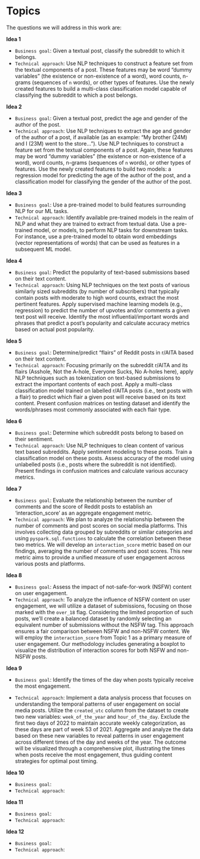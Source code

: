 # Topics

The questions we will address in this work are:

**Idea 1**

* `Business goal`: Given a textual post, classify the subreddit to which it belongs.
* `Technical approach`: Use NLP techniques to construct a feature set from the textual components of a post. These features may be word “dummy variables” (the existence or non-existence of a word), word counts, n-grams (sequences of `n` words), or other types of features. Use the newly created features to build a multi-class classification model capable of classifying the subreddit to which a post belongs.

**Idea 2**

* `Business goal`: Given a textual post, predict the age and gender of the author of the post.
* `Technical approach`: Use NLP techniques to extract the age and gender of the author of a post, if available (as an example: “My brother (24M) and I (23M) went to the store…”). Use NLP techniques to construct a feature set from the textual components of a post. Again, these features may be word “dummy variables” (the existence or non-existence of a word), word counts, n-grams (sequences of `n` words), or other types of features. Use the newly created features to build two models: a regression model for predicting the age of the author of the post, and a classification model for classifying the gender of the author of the post.

**Idea 3**

* `Business goal`: Use a pre-trained model to build features surrounding NLP for our ML tasks.
* `Technical approach`: Identify available pre-trained models in the realm of NLP and what they are trained to extract from textual data. Use a pre-trained model, or models, to perform NLP tasks for downstream tasks. For instance, use a pre-trained model to obtain word embeddings (vector representations of words) that can be used as features in a subsequent ML model.

**Idea 4**

* `Business goal`: Predict the popularity of text-based submissions based on their text content.
* `Technical approach`: Using NLP techniques on the text posts of various similarly sized subreddits (by number of subscribers) that typically contain posts with moderate to high word counts, extract the most pertinent features. Apply supervised machine learning models (e.g., regression) to predict the number of upvotes and/or comments a given text post will receive. Identify the most influential/important words and phrases that predict a post’s popularity and calculate accuracy metrics based on actual post popularity.

**Idea 5**

* `Business goal`: Determine/predict “flairs” of Reddit posts in r/AITA based on their text content.
* `Technical approach`: Focusing primarily on the subreddit r/AITA and its flairs (Asshole, Not the A-hole, Everyone Sucks, No A-holes here), apply NLP techniques such as tokenization on text-based submissions to extract the important contents of each post. Apply a multi-class classification model trained on labelled r/AITA posts (i.e., text posts with a flair) to predict which flair a given post will receive based on its text content. Present confusion matrices on testing dataset and identify the words/phrases most commonly associated with each flair type.

**Idea 6**

* `Business goal`: Determine which subreddit posts belong to based on their sentiment.
* `Technical approach`: Use NLP techniques to clean content of various text based subreddits. Apply sentiment modeling to these posts. Train a classification model on these posts. Assess accuracy of the model using unlabelled posts (i.e., posts where the subreddit is not identified). Present findings in confusion matrices and calculate various accuracy metrics.



**Idea 7**

* `Business goal`: Evaluate the relationship between the number of comments and the score of Reddit posts to establish an 'interaction_score' as an aggregate engagement metric.
* `Technical approach`: We plan to analyze the relationship between the number of comments and post scores on social media platforms. This involves collecting data grouped by subreddits or similar categories and using `pyspark.sql.functions` to calculate the correlation between these two metrics. We will develop an `interaction_score` metric based on our findings, averaging the number of comments and post scores. This new metric aims to provide a unified measure of user engagement across various posts and platforms.



**Idea 8**

* `Business goal`: Assess the impact of not-safe-for-work (NSFW) content on user engagement.
* `Technical approach`: To analyze the influence of NSFW content on user engagement, we will utilize a dataset of submissions, focusing on those marked with the `over_18` flag. Considering the limited proportion of such posts, we'll create a balanced dataset by randomly selecting an equivalent number of submissions without the NSFW tag. This approach ensures a fair comparison between NSFW and non-NSFW content. We will employ the `interaction_score` from Topic 1 as a primary measure of user engagement. Our methodology includes generating a boxplot to visualize the distribution of interaction scores for both NSFW and non-NSFW posts. 



**Idea 9**

* `Business goal`: Identify the times of the day when posts typically receive the most engagement.

* `Technical approach`: Implement a data analysis process that focuses on understanding the temporal patterns of user engagement on social media posts. Utilize the `created_utc` column from the dataset to create two new variables: `week_of_the_year` and `hour_of_the_day`. Exclude the first two days of 2022 to maintain accurate weekly categorization, as these days are part of week 53 of 2021. Aggregate and analyze the data based on these new variables to reveal patterns in user engagement across different times of the day and weeks of the year. The outcome will be visualized through a comprehensive plot, illustrating the times when posts receive the most engagement, thus guiding content strategies for optimal post timing.





**Idea 10**

* `Business goal`: 
* `Technical approach`: 

**Idea 11**

* `Business goal`: 
* `Technical approach`: 

**Idea 12**

* `Business goal`: 
* `Technical approach`: 




